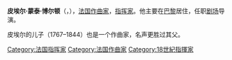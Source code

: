 {{Multiple issues|
{{Expand language|fr|time=2021-12-10}}
{{Unreferenced|time=2019-07-11}}
}}
'''皮埃尔·蒙泰·博尔顿'''（{{lang-fr|Pierre Montan Berton}}，{{bd|1727年|1月7日|1780年|5月14日|catIdx=B}}），[[法国人|法国]][[作曲家|作曲家]]，[[指挥家|指挥家]]。他主要在[[巴黎|巴黎]]居住，任职[[剧场|剧场]]导演。

皮埃尔的儿子{{Link-en|亨利·蒙坦·伯顿|Henri-Montan Berton}}（1767–1844）也是一个作曲家，名声更胜过其父。

{{Authority control}}
{{DEFAULTSORT:Berton}}
[[Category:法国指挥家|Category:法国指挥家]]
[[Category:法国作曲家|Category:法国作曲家]]
[[Category:18世紀指揮家|Category:18世紀指揮家]]
{{法国人小作品}}